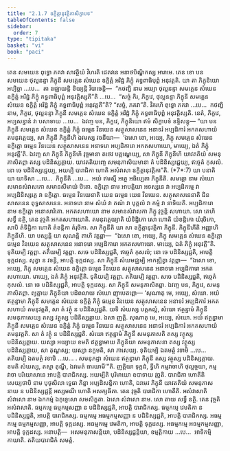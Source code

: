 ```yaml
---
title: "2.1.7 ឧក្ខិត្តានុវត្តិកាសិក្ខាបទ"
tableOfContents: false
sidebar:
  order: 7
type: "tipitaka"
basket: "vi"
book: "paci"
---
```



<DynamicBreadcrumb />

<Division number="668" book="paci">

<Paragraph number="2155" book="paci">
តេន សមយេន ពុទ្ធោ ភគវា សាវត្ថិយំ វិហរតិ ជេតវនេ អនាថបិណ្ឌិកស្ស អារាមេ. តេន ខោ បន សមយេន ថុល្លនន្ទា ភិក្ខុនី សមគ្គេន សំឃេន ឧក្ខិត្តំ អរិដ្ឋំ ភិក្ខុំ គទ្ធពាធិបុព្ពំ អនុវត្តតិ.
</Paragraph>

<Paragraph number="2156" book="paci">
យា តា ភិក្ខុនិយោ អប្បិច្ឆា …បេ…  តា ឧជ្ឈាយន្តិ ខិយ្យន្តិ វិបាចេន្តិ—  “កថញ្ហិ នាម អយ្យា ថុល្លនន្ទា សមគ្គេន សំឃេន ឧក្ខិត្តំ អរិដ្ឋំ ភិក្ខុំ គទ្ធពាធិបុព្ពំ អនុវត្តិស្សតី”តិ …បេ…  “សច្ចំ កិរ, ភិក្ខវេ, ថុល្លនន្ទា ភិក្ខុនី សមគ្គេន សំឃេន ឧក្ខិត្តំ អរិដ្ឋំ ភិក្ខុំ គទ្ធពាធិបុព្ពំ អនុវត្តតី”តិ? “សច្ចំ, ភគវា”តិ. វិគរហិ ពុទ្ធោ ភគវា …បេ…  កថញ្ហិ នាម, ភិក្ខវេ, ថុល្លនន្ទា ភិក្ខុនី សមគ្គេន សំឃេន ឧក្ខិត្តំ អរិដ្ឋំ ភិក្ខុំ គទ្ធពាធិបុព្ពំ អនុវត្តិស្សតិ. នេតំ, ភិក្ខវេ, អប្បសន្នានំ វា បសាទាយ …បេ…  ឯវញ្ច បន, ភិក្ខវេ, ភិក្ខុនិយោ ឥមំ សិក្ខាបទំ ឧទ្ទិសន្តុ—
</Paragraph>

</Division>
<Division number="669" book="paci">

<Paragraph number="2157" book="paci">
<Emphasis>“យា បន ភិក្ខុនី សមគ្គេន សំឃេន ឧក្ខិត្តំ ភិក្ខុំ ធម្មេន វិនយេន សត្ថុសាសនេន អនាទរំ អប្បដិការំ អកតសហាយំ តមនុវត្តេយ្យ, សា ភិក្ខុនី ភិក្ខុនីហិ ឯវមស្ស វចនីយា—  ‘ឯសោ ខោ, អយ្យេ, ភិក្ខុ សមគ្គេន សំឃេន ឧក្ខិត្តោ ធម្មេន វិនយេន សត្ថុសាសនេន អនាទរោ អប្បដិការោ អកតសហាយោ, មាយ្យេ, ឯតំ ភិក្ខុំ អនុវត្តី’តិ. ឯវញ្ច សា ភិក្ខុនី ភិក្ខុនីហិ វុច្ចមានា តថេវ បគ្គណ្ហេយ្យ, សា ភិក្ខុនី ភិក្ខុនីហិ យាវតតិយំ សមនុភាសិតព្ពា តស្ស បដិនិស្សគ្គាយ. យាវតតិយញ្ចេ សមនុភាសិយមានា តំ បដិនិស្សជ្ជេយ្យ, ឥច្ចេតំ កុសលំ. នោ ចេ បដិនិស្សជ្ជេយ្យ, អយម្បិ បារាជិកា ហោតិ អសំវាសា ឧក្ខិត្តានុវត្តិកា”</Emphasis>តិ. (*7*:<Emphasis>7</Emphasis>)
</Paragraph>

</Division>
<Division number="670" book="paci">

<Paragraph number="2158" book="paci">
<Emphasis>យា បនា</Emphasis>តិ យា យាទិសា …បេ…  <Emphasis>ភិក្ខុនី</Emphasis>តិ …បេ…  អយំ ឥមស្មឹ អត្ថេ អធិប្បេតា ភិក្ខុនីតិ.
</Paragraph>

<Paragraph number="2159" book="paci">
<Emphasis>សមគ្គោ</Emphasis> នាម សំឃោ សមានសំវាសកោ សមានសីមាយំ ឋិតោ.
</Paragraph>

<Paragraph number="2160" book="paci">
<Emphasis>ឧក្ខិត្តោ</Emphasis> នាម អាបត្តិយា អទស្សនេ វា អប្បដិកម្មេ វា អប្បដិនិស្សគ្គេ វា ឧក្ខិត្តោ.
</Paragraph>

<Paragraph number="2161" book="paci">
<Emphasis>ធម្មេន វិនយេនា</Emphasis>តិ យេន ធម្មេន យេន វិនយេន.
</Paragraph>

<Paragraph number="2162" book="paci">
<Emphasis>សត្ថុសាសនេនា</Emphasis>តិ ជិនសាសនេន ពុទ្ធសាសនេន.
</Paragraph>

<Paragraph number="2163" book="paci">
<Emphasis>អនាទរោ</Emphasis> នាម សំឃំ វា គណំ វា បុគ្គលំ វា កម្មំ វា នាទិយតិ.
</Paragraph>

<Paragraph number="2164" book="paci">
<Emphasis>អប្បដិការោ</Emphasis> នាម ឧក្ខិត្តោ អនោសារិតោ.
</Paragraph>

<Paragraph number="2165" book="paci">
<Emphasis>អកតសហាយោ</Emphasis> នាម សមានសំវាសកា ភិក្ខូ វុច្ចន្តិ សហាយា. សោ តេហិ សទ្ធឹ នត្ថិ, តេន វុច្ចតិ អកតសហាយោតិ.
</Paragraph>

<Paragraph number="2166" book="paci">
<Emphasis>តមនុវត្តេយ្យា</Emphasis>តិ យំទិដ្ឋិកោ សោ ហោតិ យំខន្តិកោ យំរុចិកោ, សាបិ តំទិដ្ឋិកា ហោតិ តំខន្តិកា តំរុចិកា.
</Paragraph>

<Paragraph number="2167" book="paci">
<Emphasis>សា ភិក្ខុនី</Emphasis>តិ យា សា ឧក្ខិត្តានុវត្តិកា ភិក្ខុនី.
</Paragraph>

<Paragraph number="2168" book="paci">
<Emphasis>ភិក្ខុនីហី</Emphasis>តិ អញ្ញាហិ ភិក្ខុនីហិ. យា បស្សន្តិ យា សុណន្តិ តាហិ វត្តព្ពា—  “ឯសោ ខោ, អយ្យេ, ភិក្ខុ សមគ្គេន សំឃេន ឧក្ខិត្តោ ធម្មេន វិនយេន សត្ថុសាសនេន អនាទរោ អប្បដិការោ អកតសហាយោ. មាយ្យេ, ឯតំ ភិក្ខុំ អនុវត្តី”តិ. ទុតិយម្បិ វត្តព្ពា. តតិយម្បិ វត្តព្ពា. សចេ បដិនិស្សជ្ជតិ, ឥច្ចេតំ កុសលំ; នោ ចេ បដិនិស្សជ្ជតិ, អាបត្តិ ទុក្កដស្ស. សុត្វា ន វទន្តិ, អាបត្តិ ទុក្កដស្ស. សា ភិក្ខុនី សំឃមជ្ឈម្បិ អាកឌ្ឍិត្វា វត្តព្ពា—  “ឯសោ ខោ, អយ្យេ, ភិក្ខុ សមគ្គេន សំឃេន ឧក្ខិត្តោ ធម្មេន វិនយេន សត្ថុសាសនេន អនាទរោ អប្បដិការោ អកតសហាយោ. មាយ្យេ, ឯតំ ភិក្ខុំ អនុវត្តីតិ. ទុតិយម្បិ វត្តព្ពា. តតិយម្បិ វត្តព្ពា. សចេ បដិនិស្សជ្ជតិ, ឥច្ចេតំ កុសលំ. នោ ចេ បដិនិស្សជ្ជតិ, អាបត្តិ ទុក្កដស្ស. សា ភិក្ខុនី សមនុភាសិតព្ពា. ឯវញ្ច បន, ភិក្ខវេ, សមនុភាសិតព្ពា. ព្យត្តាយ ភិក្ខុនិយា បដិពលាយ សំឃោ ញាបេតព្ពោ—
</Paragraph>

</Division>
<Division number="671" book="paci">

<Paragraph number="2169" book="paci">
‘សុណាតុ មេ, អយ្យេ, សំឃោ. អយំ ឥត្ថន្នាមា ភិក្ខុនី សមគ្គេន សំឃេន ឧក្ខិត្តំ ភិក្ខុំ ធម្មេន វិនយេន សត្ថុសាសនេន អនាទរំ អប្បដិការំ អកតសហាយំ តមនុវត្តតិ, សា តំ វត្ថុំ ន បដិនិស្សជ្ជតិ. យទិ សំឃស្ស បត្តកល្លំ, សំឃោ ឥត្ថន្នាមំ ភិក្ខុនឹ សមនុភាសេយ្យ តស្ស វត្ថុស្ស បដិនិស្សគ្គាយ. ឯសា ញត្តិ.
</Paragraph>

<Paragraph number="2170" book="paci">
សុណាតុ មេ, អយ្យេ, សំឃោ. អយំ ឥត្ថន្នាមា ភិក្ខុនី សមគ្គេន សំឃេន ឧក្ខិត្តំ ភិក្ខុំ ធម្មេន វិនយេន សត្ថុសាសនេន អនាទរំ អប្បដិការំ អកតសហាយំ តមនុវត្តតិ. សា តំ វត្ថុំ ន បដិនិស្សជ្ជតិ. សំឃោ ឥត្ថន្នាមំ ភិក្ខុនឹ សមនុភាសតិ តស្ស វត្ថុស្ស បដិនិស្សគ្គាយ. យស្សា អយ្យាយ ខមតិ ឥត្ថន្នាមាយ ភិក្ខុនិយា សមនុភាសនា តស្ស វត្ថុស្ស បដិនិស្សគ្គាយ, សា តុណ្ហស្ស; យស្សា នក្ខមតិ, សា ភាសេយ្យ.
</Paragraph>

<Paragraph number="2171" book="paci">
ទុតិយម្បិ ឯតមត្ថំ វទាមិ …បេ…  តតិយម្បិ ឯតមត្ថំ វទាមិ …បេ… .
</Paragraph>

<Paragraph number="2172" book="paci">
សមនុភដ្ឋា សំឃេន ឥត្ថន្នាមា ភិក្ខុនី តស្ស វត្ថុស្ស បដិនិស្សគ្គាយ. ខមតិ សំឃស្ស, តស្មា តុណ្ហី, ឯវមេតំ ធារយាមី’”តិ.
</Paragraph>

<Paragraph number="2173" book="paci">
ញត្តិយា ទុក្កដំ, ទ្វីហិ កម្មវាចាហិ ថុល្លច្ចយា, កម្មវាចា បរិយោសានេ អាបត្តិ បារាជិកស្ស.
</Paragraph>

<Paragraph number="2174" book="paci">
<Emphasis>អយម្បី</Emphasis>តិ បុរិមាយោ ឧបាទាយ វុច្ចតិ.
</Paragraph>

<Paragraph number="2175" book="paci">
<Emphasis>បារាជិកា ហោតី</Emphasis>តិ សេយ្យថាបិ នាម បុថុសិលា ទ្វេធា ភិន្នា អប្បដិសន្ធិកា ហោតិ, ឯវមេវ ភិក្ខុនី យាវតតិយំ សមនុភាសនាយ ន បដិនិស្សជ្ជន្តី អស្សមណី ហោតិ អសក្យធីតា. តេន វុច្ចតិ បារាជិកា ហោតីតិ.
</Paragraph>

<Paragraph number="2176" book="paci">
<Emphasis>អសំវាសា</Emphasis>តិ <Emphasis>សំវាសោ</Emphasis> នាម ឯកកម្មំ ឯកុទ្ទេសោ សមសិក្ខតា. ឯសោ សំវាសោ នាម. សោ តាយ សទ្ធឹ នត្ថិ. តេន វុច្ចតិ អសំវាសាតិ.
</Paragraph>

</Division>
<Division number="672" book="paci">

<Paragraph number="2177" book="paci">
ធម្មកម្មេ ធម្មកម្មសញ្ញា ន បដិនិស្សជ្ជតិ, អាបត្តិ បារាជិកស្ស. ធម្មកម្មេ វេមតិកា ន បដិនិស្សជ្ជតិ, អាបត្តិ បារាជិកស្ស. ធម្មកម្មេ អធម្មកម្មសញ្ញា ន បដិនិស្សជ្ជតិ, អាបត្តិ បារាជិកស្ស.
</Paragraph>

<Paragraph number="2178" book="paci">
អធម្មកម្មេ ធម្មកម្មសញ្ញា, អាបត្តិ ទុក្កដស្ស. អធម្មកម្មេ វេមតិកា, អាបត្តិ ទុក្កដស្ស. អធម្មកម្មេ អធម្មកម្មសញ្ញា, អាបត្តិ ទុក្កដស្ស.
</Paragraph>

</Division>
<Division number="673" book="paci">

<Paragraph number="2179" book="paci">
អនាបត្តិ—  អសមនុភាសន្តិយា, បដិនិស្សជ្ជន្តិយា, ឧម្មត្តិកាយ …បេ…  អាទិកម្មិកាយាតិ.

</Paragraph>
</Division>

<Paragraph number="2180" type="center" book="paci">
តតិយបារាជិកំ សមត្តំ.
</Paragraph>